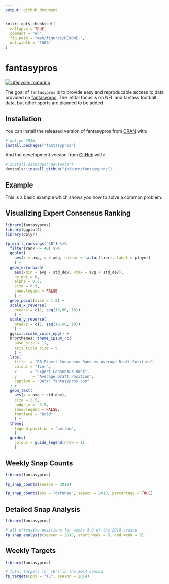 ```yaml
---
output: github_document
---
```


<!-- README.md is generated from README.Rmd. Please edit that file -->

```r
knitr::opts_chunk$set(
  collapse = TRUE,
  comment = "#>",
  fig.path = "man/figures/README-",
  out.width = "100%"
)
```
# fantasypros

<!-- badges: start -->
[![Lifecycle: maturing](https://img.shields.io/badge/lifecycle-maturing-blue.svg)](https://www.tidyverse.org/lifecycle/#maturing)
<!-- badges: end -->

The goal of `fantasypros` is to provide easy and reproducable access to data
provided on [fantasypros](https://www.fantasypros.com). The intital focus is on
NFL and fantasy football data, but other sports are planned to be added

## Installation

You can install the released version of fantasypros from [CRAN](https://CRAN.R-project.org) with:

``` r
# not on CRAN
install.packages("fantasypros")
```

And the development version from [GitHub](https://github.com/) with:

``` r
# install.packages("devtools")
devtools::install_github("jpiburn/fantasypros")
```
## Example

This is a basic example which shows you how to solve a common problem:

## Visualizing Expert Consensus Ranking
```r
library(fantasypros)
library(ggplot2)
library(dplyr)

fp_draft_rankings("RB") %>%
  filter(rank <= 40) %>%
  ggplot(
    aes(x = avg, y = adp, colour = factor(tier), label = player)
    ) +
  geom_errorbarh(
    aes(xmin = avg - std_dev, xmax = avg + std_dev), 
    height = 0, 
    alpha = 0.6, 
    size = 0.9,  
    show.legend = FALSE
    ) +
  geom_point(size = 1.5) +
  scale_x_reverse(
    breaks = c(1, seq(10,60, 10))
    ) +
  scale_y_reverse(
    breaks = c(1, seq(10,60, 10))
    ) +
  ggsci::scale_color_npg() +
  hrbrthemes::theme_ipsum_rc(
    base_size = 11, 
    axis_title_size = 9
    ) +
  labs(
    title  = "RB Expert Consensus Rank vs Average Draft Position",
    colour = "Tier",
    x      = "Expert Consensus Rank",
    y       = "Average Draft Position",
    caption = "Data: fantasypros.com"
  ) + 
  geom_text(
    aes(x = avg + std_dev), 
    size = 2.5, 
    nudge_x = -3.5, 
    show.legend = FALSE,
    fontface = "bold"
    ) +
  theme(
    legend.position = "bottom",
    ) +
  guides(
    colour = guide_legend(nrow = 1)
    )
```


## Weekly Snap Counts
```r
library(fantasypros)

fp_snap_counts(season = 2018)

fp_snap_counts(pos = "defense", season = 2018, percentage = TRUE)

```


## Detailed Snap Analysis
```r
library(fantasypros)

# all offensive positions for weeks 5-9 of the 2018 season
fp_snap_analysis(season = 2018, start_week = 5, end_week = 9)
```

## Weekly Targets
```r
library(fantasypros)

# total targets for TE's in the 2014 season
fp_targets(pos = "TE", season = 2014)
```
